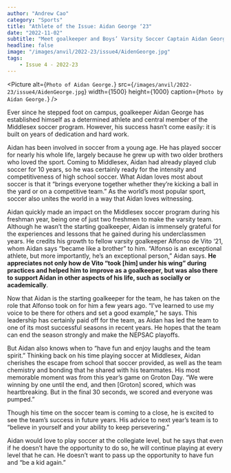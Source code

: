 ```yaml
---
author: "Andrew Cao"
category: "Sports"
title: "Athlete of the Issue: Aidan George ‘23"
date: "2022-11-02"
subtitle: "Meet goalkeeper and Boys’ Varsity Soccer Captain Aidan George!"
headline: false
image: "/images/anvil/2022-23/issue4/AidenGeorge.jpg"
tags:
    - Issue 4 - 2022-23
---
```


<Picture
alt={`Photo of Aidan George.`}
src={`/images/anvil/2022-23/issue4/AidenGeorge.jpg`}
width={1500}
height={1000}
caption={`Photo by Aidan George.`}
/>


Ever since he stepped foot on campus, goalkeeper Aidan George has established himself as a determined athlete and central member of the Middlesex soccer program. However, his success hasn’t come easily: it is built on years of dedication and hard work.

Aidan has been involved in soccer from a young age. He has played soccer for nearly his whole life, largely because he grew up with two older brothers who loved the sport. Coming to Middlesex, Aidan had already played club soccer for 10 years, so he was certainly ready for the intensity and competitiveness of high school soccer. What Aidan loves most about soccer is that it “brings everyone together whether they’re kicking a ball in the yard or on a competitive team.” As the world’s most popular sport, soccer also unites the world in a way that Aidan loves witnessing. 

Aidan quickly made an impact on the Middlesex soccer program during his freshman year, being one of just two freshmen to make the varsity team. Although he wasn’t the starting goalkeeper, Aidan is immensely grateful for the experiences and lessons that he gained during his underclassmen years. He credits his growth to fellow varsity goalkeeper Alfonso de Vito ‘21, whom Aidan says “became like a brother” to him. “Alfonso is an exceptional athlete, but more importantly, he’s an exceptional person,” Aidan says. **He appreciates not only how de Vito “took [him] under his wing” during practices and helped him to improve as a goalkeeper, but was also there to support Aidan in other aspects of his life, such as socially or academically**.

Now that Aidan is the starting goalkeeper for the team, he has taken on the role that Alfonso took on for him a few years ago. “I’ve learned to use my voice to be there for others and set a good example,” he says. This leadership has certainly paid off for the team, as Aidan has led the team to one of its most successful seasons in recent years. He hopes that the team can end the season strongly and make the NEPSAC playoffs. 

But Aidan also knows when to “have fun and enjoy laughs and the team spirit.” Thinking back on his time playing soccer at Middlesex, Aidan cherishes the escape from school that soccer provided, as well as the team chemistry and bonding that he shared with his teammates. His most memorable moment was from this year’s game on Groton Day. “We were winning by one until the end, and then [Groton] scored, which was heartbreaking. But in the final 30 seconds, we scored and everyone was pumped.” 

Though his time on the soccer team is coming to a close, he is excited to see the team’s success in future years. His advice to next year’s team is to “believe in yourself and your ability to keep persevering.”

Aidan would love to play soccer at the collegiate level, but he says that even if he doesn’t have the opportunity to do so, he will continue playing at every level that he can. He doesn’t want to pass up the opportunity to have fun and “be a kid again.”
